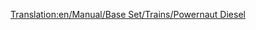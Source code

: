 [[Translation:en/Manual/Base Set/Trains/Powernaut Diesel]]
{{it/Manuale/Set base/Treni/StatLocomotive|Image=[[File:it/Manuale/Set base/Treni/Powernautdiesel.png]]
|Nome=Powernaut Diesel
|Costo=46.874
|Velocità=152
|Peso=120 
|Potenza=1.491
|Motore=2
|Rotaia=1
|Sforzo=35.587 
|Kn=349
|Annuale=4.112
|Progettata=1977
|Vita=20 
|Clima=
*Toyland
|Descrizione=L'altro treno diesel nel paese dei giocattoli, un passo avanti rispetto al Ploddyphut Diesel.
|Real-life=Immaginario
}}